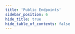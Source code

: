 ```yaml
---
title: 'Public Endpoints'
sidebar_position: 6
hide_title: true
hide_table_of_contents: false
---
```



<PageTitle
  iconUrl="img/aura-icon.svg"
  title="Public Endpoints"
  chainId="aura_6322-2"
  version="v0.9.3"
/>

<Endpoints
  api="https://aura-api.noders.services"
  rpc="https://aura-rpc.noders.services"
  grpc="https://aura-grpc.noders.services:443"
  jsonRpc=""
/>
